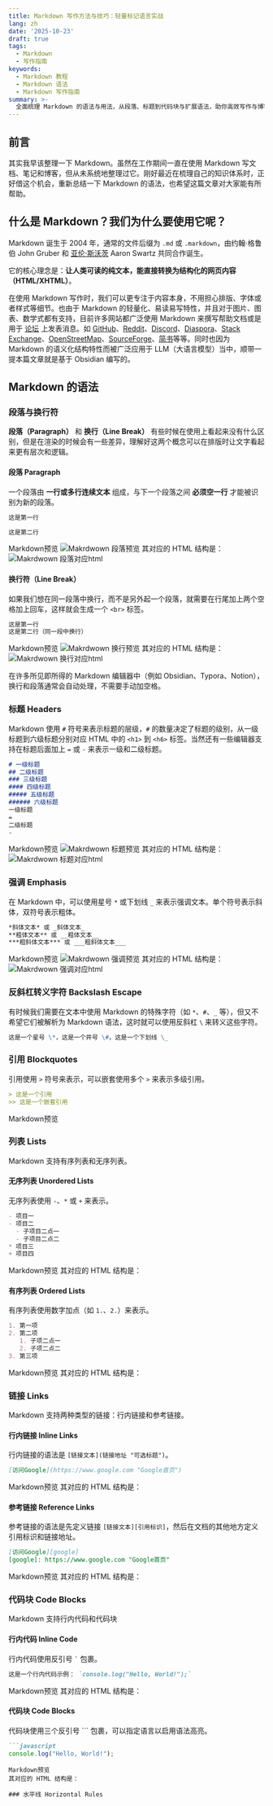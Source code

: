 ```yaml
---
title: Markdown 写作方法与技巧：轻量标记语言实战
lang: zh
date: '2025-10-23'
draft: true
tags:
  - Markdown
  - 写作指南
keywords:
  - Markdown 教程
  - Markdown 语法
  - Markdown 写作指南
summary: >-
  全面梳理 Markdown 的语法与用法，从段落、标题到代码块与扩展语法，助你高效写作与博客排版
---
```


## 前言
其实我早该整理一下 Markdown。虽然在工作期间一直在使用 Markdown 写文档、笔记和博客，但从未系统地整理过它。刚好最近在梳理自己的知识体系时，正好借这个机会，重新总结一下 Markdown 的语法，也希望这篇文章对大家能有所帮助。

## 什么是 Markdown？我们为什么要使用它呢？
Markdown 诞生于 2004 年，通常的文件后缀为 `.md` 或 `.markdown`，由约翰·格鲁伯 John Gruber 和 [亚伦·斯沃茨](https://zh.wikipedia.org/wiki/%E4%BA%9A%E4%BC%A6%C2%B7%E6%96%AF%E6%B2%83%E8%8C%A8) Aaron Swartz 共同合作诞生。

它的核心理念是：**让人类可读的纯文本，能直接转换为结构化的网页内容（HTML/XHTML）**。

在使用 Markdown 写作时，我们可以更专注于内容本身，不用担心排版、字体或者样式等细节。也由于 Markdown 的轻量化、易读易写特性，并且对于图片、图表、数学式都有支持，目前许多网站都广泛使用 Markdown 来撰写帮助文档或是用于 [论坛](https://zh.wikipedia.org/wiki/%E7%BD%91%E7%BB%9C%E8%AE%BA%E5%9D%9B "网络论坛") 上发表消息。如 [GitHub](https://zh.wikipedia.org/wiki/GitHub "GitHub")、[Reddit](https://zh.wikipedia.org/wiki/Reddit "Reddit")、[Discord](https://zh.wikipedia.org/wiki/Discord "Discord")、[Diaspora](https://zh.wikipedia.org/wiki/Diaspora_\(%E7%A4%BE%E4%BA%A4%E7%BD%91%E7%BB%9C\) "Diaspora (社交网络)")、[Stack Exchange](https://zh.wikipedia.org/wiki/Stack_Exchange)、[OpenStreetMap](https://zh.wikipedia.org/wiki/OpenStreetMap "OpenStreetMap")、[SourceForge](https://zh.wikipedia.org/wiki/SourceForge "SourceForge")、[简书](https://zh.wikipedia.org/wiki/%E7%AE%80%E4%B9%A6 "简书")等等。同时也因为 Markdown 的语义化结构特性而被广泛应用于 LLM（大语言模型）当中，顺带一提本篇文章就是基于 Obsidian 编写的。

## Markdown 的语法
### 段落与换行符
**段落（Paragraph）** 和 **换行（Line Break）** 有些时候在使用上看起来没有什么区别，但是在渲染的时候会有一些差异，理解好这两个概念可以在排版时让文字看起来更有层次和逻辑。

#### 段落 Paragraph
一个段落由 **一行或多行连续文本** 组成，与下一个段落之间 **必须空一行** 才能被识别为新的段落。

```markdown
这是第一行

这是第二行
```
Markdown预览
![Makrdwown 段落预览](/blog/markdown-writing-guide/paragraph_preview.png "Makrdwown 段落预览")
其对应的 HTML 结构是：
![Makrdwown 段落对应html](/blog/markdown-writing-guide/paragraph.png "Makrdwown 段落对应html")

#### 换行符（Line Break）
如果我们想在同一段落中换行，而不是另外起一个段落，就需要在行尾加上两个空格加上回车，这样就会生成一个 `<br>` 标签。

```markdown
这是第一行  
这是第二行（同一段中换行）
```
Markdown预览
![Makrdwown 换行预览](/blog/markdown-writing-guide/line_break_preview.png "Makrdwown 换行预览")
其对应的 HTML 结构是：
![Makrdwown 换行对应html](/blog/markdown-writing-guide/line_break.png "Makrdwown 换行对应html")

<Callout type="note" title="TIPS">在许多所见即所得的 Markdown 编辑器中（例如 Obsidian、Typora、Notion），换行和段落通常会自动处理，不需要手动加空格。</Callout>

### 标题 Headers
Markdown 使用 `#` 符号来表示标题的层级，`#` 的数量决定了标题的级别，从一级标题到六级标题分别对应 HTML 中的 `<h1>` 到 `<h6>` 标签。当然还有一些编辑器支持在标题后面加上 `=` 或 `-` 来表示一级和二级标题。

```markdown
# 一级标题
## 二级标题
### 三级标题
#### 四级标题
##### 五级标题
###### 六级标题
一级标题
=
二级标题
-
```
Markdown预览
![Makrdwown 标题预览](/blog/markdown-writing-guide/Headers_preview.png "Makrdwown 标题预览")
其对应的 HTML 结构是：
![Makrdwown 标题对应html](/blog/markdown-writing-guide/Headers.png "Makrdwown 标题对应html")
### 强调 Emphasis
在 Markdown 中，可以使用星号 `*` 或下划线 `_` 来表示强调文本。单个符号表示斜体，双符号表示粗体。

```markdown
*斜体文本* 或 _斜体文本_
**粗体文本** 或 __粗体文本__
***粗斜体文本*** 或 ___粗斜体文本___
```
Markdown预览
![Makrdwown 强调预览](/blog/markdown-writing-guide/Emphasis_preview.png "Makrdwown 强调预览")
其对应的 HTML 结构是：
![Makrdwown 强调对应html](/blog/markdown-writing-guide/Emphasis.png "Makrdwown 强调对应html")

### 反斜杠转义字符 Backslash Escape
有时候我们需要在文本中使用 Markdown 的特殊字符（如 `*`、`#`、`_` 等），但又不希望它们被解析为 Markdown 语法，这时就可以使用反斜杠 `\` 来转义这些字符。

```markdown
这是一个星号 \*，这是一个井号 \#，这是一个下划线 \_
```

### 引用 Blockquotes
引用使用 `>` 符号来表示，可以嵌套使用多个 `>` 来表示多级引用。

```markdown
> 这是一个引用
>> 这是一个嵌套引用
```
Markdown预览


### 列表 Lists
Markdown 支持有序列表和无序列表。
#### 无序列表 Unordered Lists
无序列表使用 `-`、`*` 或 `+` 来表示。

```markdown
- 项目一
- 项目二
  - 子项目二点一
  - 子项目二点二
* 项目三
+ 项目四
```
Markdown预览
其对应的 HTML 结构是：

#### 有序列表 Ordered Lists
有序列表使用数字加点（如 `1.`、`2.`）来表示。

```markdown
1. 第一项
2. 第二项
   1. 子项二点一
   2. 子项二点二
3. 第三项
```
Markdown预览
其对应的 HTML 结构是：

### 链接 Links
Markdown 支持两种类型的链接：行内链接和参考链接。
#### 行内链接 Inline Links
行内链接的语法是 `[链接文本](链接地址 "可选标题")`。

```markdown
[访问Google](https://www.google.com "Google首页")
```
Markdown预览
其对应的 HTML 结构是：
#### 参考链接 Reference Links
参考链接的语法是先定义链接 `[链接文本][引用标识]`，然后在文档的其他地方定义引用标识和链接地址。

```markdown
[访问Google][google]
[google]: https://www.google.com "Google首页"
```
Markdown预览
其对应的 HTML 结构是：

### 代码块 Code Blocks
Markdown 支持行内代码和代码块
#### 行内代码 Inline Code
行内代码使用反引号 `` ` `` 包裹。

```markdown
这是一个行内代码示例： `console.log("Hello, World!");`
```
Markdown预览
其对应的 HTML 结构是：
#### 代码块 Code Blocks
代码块使用三个反引号 ``` 包裹，可以指定语言以启用语法高亮。

```markdown
```javascript
console.log("Hello, World!");
``` 
```
Markdown预览
其对应的 HTML 结构是：

### 水平线 Horizontal Rules




